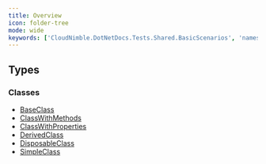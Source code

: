 ```yaml
---
title: Overview
icon: folder-tree
mode: wide
keywords: ['CloudNimble.DotNetDocs.Tests.Shared.BasicScenarios', 'namespace', 'BaseClass', 'ClassWithMethods', 'ClassWithProperties', 'DerivedClass', 'DisposableClass', 'SimpleClass']
---
```


## Types

### Classes

- [BaseClass](CloudNimble-DotNetDocs-Tests-Shared-BasicScenarios.BaseClass.mdx)
- [ClassWithMethods](CloudNimble-DotNetDocs-Tests-Shared-BasicScenarios.ClassWithMethods.mdx)
- [ClassWithProperties](CloudNimble-DotNetDocs-Tests-Shared-BasicScenarios.ClassWithProperties.mdx)
- [DerivedClass](CloudNimble-DotNetDocs-Tests-Shared-BasicScenarios.DerivedClass.mdx)
- [DisposableClass](CloudNimble-DotNetDocs-Tests-Shared-BasicScenarios.DisposableClass.mdx)
- [SimpleClass](CloudNimble-DotNetDocs-Tests-Shared-BasicScenarios.SimpleClass.mdx)

